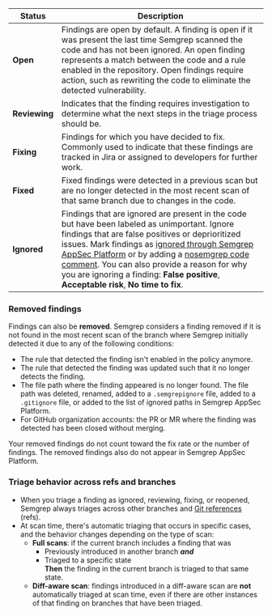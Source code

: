 | Status | Description |
| - | - |
| **Open** | Findings are open by default. A finding is open if it was present the last time Semgrep scanned the code and has not been ignored. An open finding represents a match between the code and a rule enabled in the repository. Open findings require action, such as rewriting the code to eliminate the detected vulnerability. |
| **Reviewing** | Indicates that the finding requires investigation to determine what the next steps in the triage process should be. |
| **Fixing** | Findings for which you have decided to fix. Commonly used to indicate that these findings are tracked in Jira or assigned to developers for further work. |
| **Fixed** | Fixed findings were detected in a previous scan but are no longer detected in the most recent scan of that same branch due to changes in the code. |
| **Ignored** | Findings that are ignored are present in the code but have been labeled as unimportant. Ignore findings that are false positives or deprioritized issues. Mark findings as [ignored through Semgrep AppSec Platform](/semgrep-code/triage-remediation) or by adding a [nosemgrep code comment](/ignoring-files-folders-code/#reference-summary). You can also provide a reason for why you are ignoring a finding: **False positive**, **Acceptable risk**, **No time to fix**. |

### Removed findings

Findings can also be **removed**. Semgrep considers a finding removed if it is not found in the most recent scan of the branch where Semgrep initially detected it due to any of the following conditions:

- The rule that detected the finding isn't enabled in the policy anymore.
- The rule that detected the finding was updated such that it no longer detects the finding.
- The file path where the finding appeared is no longer found. The file path was deleted, renamed, added to a `.semgrepignore` file, added to a `.gitignore` file, or added to the list of ignored paths in Semgrep AppSec Platform.
- For GitHub organization accounts: the PR or MR where the finding was detected has been closed without merging.

Your removed findings do not count toward the fix rate or the number of findings. The removed findings also do not appear in Semgrep AppSec Platform.

### Triage behavior across refs and branches

- When you triage a finding as ignored, reviewing, fixing, or reopened, Semgrep always triages across other branches and [Git references](https://git-scm.com/book/en/v2/Git-Internals-Git-References) (refs).
- At scan time, there's automatic triaging that occurs in specific cases, and the behavior changes depending on the type of scan:
    - **Full scans**: if the current branch includes a finding that was 
        - Previously introduced in another branch ***and*** 
        - Triaged to a specific state<br>
        **Then** the finding in the current branch is triaged to that same state.
    - **Diff-aware scan**: findings introduced in a diff-aware scan are **not** automatically triaged at scan time, even if there are other instances of that finding on branches that have been triaged.
